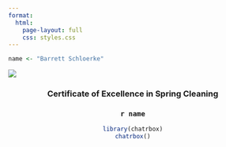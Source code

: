 ```yaml
---
format: 
  html:
    page-layout: full
    css: styles.css
---
```


```r
name <- "Barrett Schloerke"
```

![](ribbon.jpg)

<center>

### Certificate of Excellence in Spring Cleaning

### `r name`

```r
library(chatrbox)
chatrbox()


```

</center>
